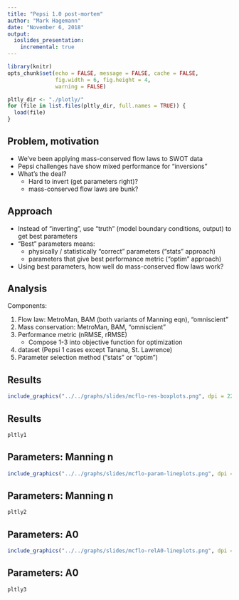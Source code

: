 ```yaml
---
title: "Pepsi 1.0 post-mortem"
author: "Mark Hagemann"
date: "November 6, 2018"
output: 
  ioslides_presentation:
    incremental: true
---
```


```r
library(knitr)
opts_chunk$set(echo = FALSE, message = FALSE, cache = FALSE, 
               fig.width = 6, fig.height = 4,
               warning = FALSE)

```

```r
pltly_dir <- "./plotly/"
for (file in list.files(pltly_dir, full.names = TRUE)) {
  load(file)
}

```


## Problem, motivation

- We've been applying mass-conserved flow laws to SWOT data
- Pepsi challenges have show mixed performance for "inversions"
- What's the deal?
    - Hard to invert (get parameters right)?
    - mass-conserved flow laws are bunk?
    
## Approach

- Instead of "inverting", use "truth" (model boundary conditions, output) to get best parameters
- "Best" parameters means:
    - physically / statistically "correct" parameters ("stats" approach)
    - parameters that give best performance metric ("optim" approach)
- Using best parameters, how well do mass-conserved flow laws work?

## Analysis

Components:

1. Flow law: MetroMan, BAM (both variants of Manning eqn), "omniscient"
2. Mass conservation: MetroMan, BAM, "omniscient"
3. Performance metric (nRMSE, rRMSE)
    - Compose 1-3 into objective function for optimization
4. dataset (Pepsi 1 cases except Tanana, St. Lawrence)
5. Parameter selection method ("stats" or "optim")


## Results

```r
include_graphics("../../graphs/slides/mcflo-res-boxplots.png", dpi = 220)
```

## Results

```r
pltly1
```


## Parameters: Manning n

```r
include_graphics("../../graphs/slides/mcflo-param-lineplots.png", dpi = 220)
```

## Parameters: Manning n

```r
pltly2
```


## Parameters: A0

```r
include_graphics("../../graphs/slides/mcflo-relA0-lineplots.png", dpi = 220)
```

## Parameters: A0

```r
pltly3
```


